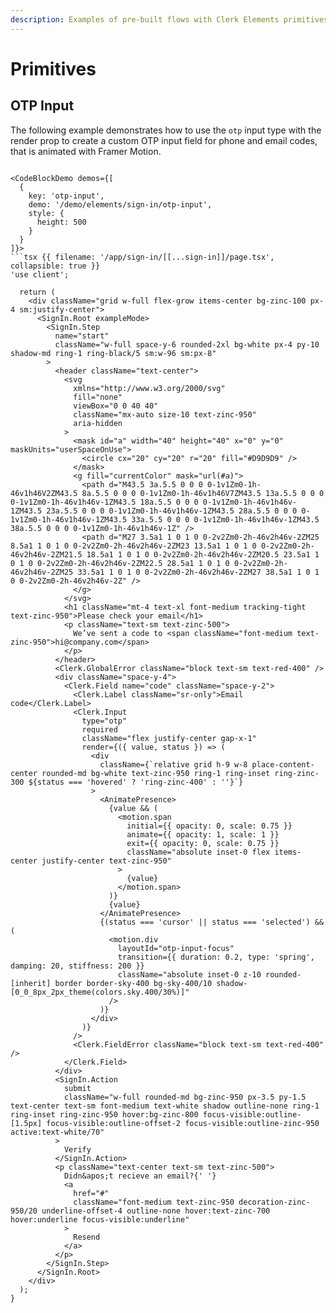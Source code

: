 ```yaml
---
description: Examples of pre-built flows with Clerk Elements primitives.
---
```


# Primitives

## OTP Input

The following example demonstrates how to use the `otp` input type with the render prop to create a custom OTP input field for phone and email codes, that is animated with Framer Motion.

```tsx

<CodeBlockDemo demos={[
  {
    key: 'otp-input',
    demo: '/demo/elements/sign-in/otp-input',
    style: {
      height: 500
    }
  }
]}>
```tsx {{ filename: '/app/sign-in/[[...sign-in]]/page.tsx', collapsible: true }}
'use client';

  return (
    <div className="grid w-full flex-grow items-center bg-zinc-100 px-4 sm:justify-center">
      <SignIn.Root exampleMode>
        <SignIn.Step
          name="start"
          className="w-full space-y-6 rounded-2xl bg-white px-4 py-10 shadow-md ring-1 ring-black/5 sm:w-96 sm:px-8"
        >
          <header className="text-center">
            <svg
              xmlns="http://www.w3.org/2000/svg"
              fill="none"
              viewBox="0 0 40 40"
              className="mx-auto size-10 text-zinc-950"
              aria-hidden
            >
              <mask id="a" width="40" height="40" x="0" y="0" maskUnits="userSpaceOnUse">
                <circle cx="20" cy="20" r="20" fill="#D9D9D9" />
              </mask>
              <g fill="currentColor" mask="url(#a)">
                <path d="M43.5 3a.5.5 0 0 0 0-1v1Zm0-1h-46v1h46V2ZM43.5 8a.5.5 0 0 0 0-1v1Zm0-1h-46v1h46V7ZM43.5 13a.5.5 0 0 0 0-1v1Zm0-1h-46v1h46v-1ZM43.5 18a.5.5 0 0 0 0-1v1Zm0-1h-46v1h46v-1ZM43.5 23a.5.5 0 0 0 0-1v1Zm0-1h-46v1h46v-1ZM43.5 28a.5.5 0 0 0 0-1v1Zm0-1h-46v1h46v-1ZM43.5 33a.5.5 0 0 0 0-1v1Zm0-1h-46v1h46v-1ZM43.5 38a.5.5 0 0 0 0-1v1Zm0-1h-46v1h46v-1Z" />
                <path d="M27 3.5a1 1 0 1 0 0-2v2Zm0-2h-46v2h46v-2ZM25 8.5a1 1 0 1 0 0-2v2Zm0-2h-46v2h46v-2ZM23 13.5a1 1 0 1 0 0-2v2Zm0-2h-46v2h46v-2ZM21.5 18.5a1 1 0 1 0 0-2v2Zm0-2h-46v2h46v-2ZM20.5 23.5a1 1 0 1 0 0-2v2Zm0-2h-46v2h46v-2ZM22.5 28.5a1 1 0 1 0 0-2v2Zm0-2h-46v2h46v-2ZM25 33.5a1 1 0 1 0 0-2v2Zm0-2h-46v2h46v-2ZM27 38.5a1 1 0 1 0 0-2v2Zm0-2h-46v2h46v-2Z" />
              </g>
            </svg>
            <h1 className="mt-4 text-xl font-medium tracking-tight text-zinc-950">Please check your email</h1>
            <p className="text-sm text-zinc-500">
              We’ve sent a code to <span className="font-medium text-zinc-950">hi@company.com</span>
            </p>
          </header>
          <Clerk.GlobalError className="block text-sm text-red-400" />
          <div className="space-y-4">
            <Clerk.Field name="code" className="space-y-2">
              <Clerk.Label className="sr-only">Email code</Clerk.Label>
              <Clerk.Input
                type="otp"
                required
                className="flex justify-center gap-x-1"
                render={({ value, status }) => (
                  <div
                    className={`relative grid h-9 w-8 place-content-center rounded-md bg-white text-zinc-950 ring-1 ring-inset ring-zinc-300 ${status === 'hovered' ? 'ring-zinc-400' : ''}`}
                  >
                    <AnimatePresence>
                      {value && (
                        <motion.span
                          initial={{ opacity: 0, scale: 0.75 }}
                          animate={{ opacity: 1, scale: 1 }}
                          exit={{ opacity: 0, scale: 0.75 }}
                          className="absolute inset-0 flex items-center justify-center text-zinc-950"
                        >
                          {value}
                        </motion.span>
                      )}
                      {value}
                    </AnimatePresence>
                    {(status === 'cursor' || status === 'selected') && (
                      <motion.div
                        layoutId="otp-input-focus"
                        transition={{ duration: 0.2, type: 'spring', damping: 20, stiffness: 200 }}
                        className="absolute inset-0 z-10 rounded-[inherit] border border-sky-400 bg-sky-400/10 shadow-[0_0_8px_2px_theme(colors.sky.400/30%)]"
                      />
                    )}
                  </div>
                )}
              />
              <Clerk.FieldError className="block text-sm text-red-400" />
            </Clerk.Field>
          </div>
          <SignIn.Action
            submit
            className="w-full rounded-md bg-zinc-950 px-3.5 py-1.5 text-center text-sm font-medium text-white shadow outline-none ring-1 ring-inset ring-zinc-950 hover:bg-zinc-800 focus-visible:outline-[1.5px] focus-visible:outline-offset-2 focus-visible:outline-zinc-950 active:text-white/70"
          >
            Verify
          </SignIn.Action>
          <p className="text-center text-sm text-zinc-500">
            Didn&apos;t recieve an email?{' '}
            <a
              href="#"
              className="font-medium text-zinc-950 decoration-zinc-950/20 underline-offset-4 outline-none hover:text-zinc-700 hover:underline focus-visible:underline"
            >
              Resend
            </a>
          </p>
        </SignIn.Step>
      </SignIn.Root>
    </div>
  );
}
```
</CodeBlockDemo>